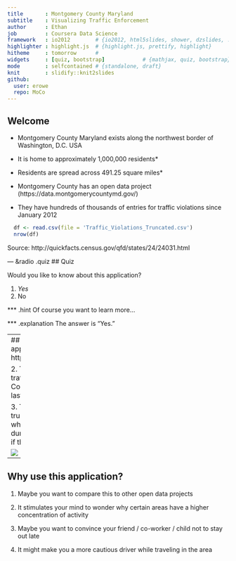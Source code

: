 ```yaml
---
title       : Montgomery County Maryland
subtitle    : Visualizing Traffic Enforcement
author      : Ethan 
job         : Coursera Data Science
framework   : io2012        # {io2012, html5slides, shower, dzslides, ...}
highlighter : highlight.js  # {highlight.js, prettify, highlight}
hitheme     : tomorrow      # 
widgets     : [quiz, bootstrap]            # {mathjax, quiz, bootstrap}
mode        : selfcontained # {standalone, draft}
knit        : slidify::knit2slides
github:
  user: erowe
  repo: MoCo
--- 
```

## Welcome 

- Montgomery County Maryland exists along the northwest border of Washington, D.C. USA

- It is home to approximately 1,000,000 residents*

- Residents are spread across 491.25 square miles*

- Montgomery County has an open data project (https://data.montgomerycountymd.gov/)

- They have hundreds of thousands of entries for traffic violations since January 2012

```r
  df <- read.csv(file = 'Traffic_Violations_Truncated.csv')
  nrow(df)
```

Source: http://quickfacts.census.gov/qfd/states/24/24031.html</p>

--- &radio .quiz
## Quiz

Would you like to know about this application?

1. _Yes_
2. No

*** .hint 
Of course you want to learn more...

*** .explanation 
The answer is "Yes."

---
## The application
1. The application is hosted at: https://erowe.shinyapps.io/MoCo

2. This application displays traffic stops in the Montgomery County Maryland area over the last two years

3. The user has the ability to truncate the dataset to display where traffic stops occurred during fixed hours of the day and if they were alcohol related

<img src = "app.png">


---
## Why use this application?
1. Maybe you want to compare this to other open data projects

2. It stimulates your mind to wonder why certain areas have a higher concentration of activity

3. Maybe you want to convince your friend / co-worker / child not to stay out late

4. It might make you a more cautious driver while traveling in the area
